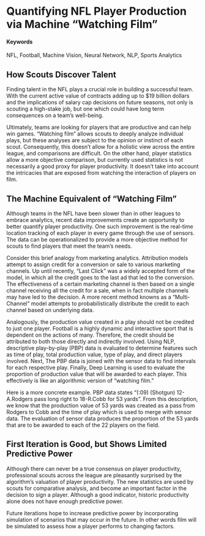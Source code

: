 # Quantifying NFL Player Production via Machine "Watching Film" {#nfl-quantify-productivity}

#### Keywords

NFL, Football, Machine Vision, Neural Network, NLP, Sports Analytics

## How Scouts Discover Talent

Finding talent in the NFL plays a crucial role in building a successful team. With the current active value of contracts adding up to $19 billion dollars and the implications of salary cap decisions on future seasons, not only is scouting a high-stake job, but one which could have long term consequences on a team's well-being.

Ultimately, teams are looking for players that are productive and can help win games. "Watching film" allows scouts to deeply analyze individual plays, but these analyses are subject to the opinion or instinct of each scout. Consequently, this doesn't allow for a holistic view across the entire league, and comparisons are difficult. On the other hand, player statistics allow a more objective comparison, but currently used statistics is not necessarily a good proxy for player productivity. It doesn't take into account the intricacies that are exposed from watching the interaction of players on film.

## The Machine Equivalent of "Watching Film"

Although teams in the NFL have been slower than in other leagues to embrace analytics, recent data improvements create an opportunity to better quantify player productivity. One such improvement is the real-time location tracking of each player in every game through the use of sensors. The data can be operationalized to provide a more objective method for scouts to find players that meet the team's needs.

Consider this brief analogy from marketing analytics. Attribution models attempt to assign credit for a conversion or sale to various marketing channels. Up until recently, "Last Click" was a widely accepted form of the model, in which all the credit goes to the last ad that led to the conversion. The effectiveness of a certain marketing channel is then based on a single channel receiving all the credit for a sale, when in fact multiple channels may have led to the decision. A more recent method knowns as a "Multi-Channel" model attempts to probabilistically distribute the credit to each channel based on underlying data.

Analogously, the production value created in a play should not be credited to just one player. Football is a highly dynamic and interactive sport that is dependent on the actions of many. Therefore, the credit should be attributed to both those directly and indirectly involved. Using NLP, descriptive play-by-play (PBP) data is evaluated to determine features such as time of play, total production value, type of play, and direct players involved. Next, The PBP data is joined with the sensor data to find intervals for each respective play. Finally, Deep Learning is used to evaluate the proportion of production value that will be awarded to each player. This effectively is like an algorithmic version of "watching film."

Here is a more concrete example. PBP data states "(:09) (Shotgun) 12-A.Rodgers pass long right to 18-R.Cobb for 53 yards". From this description, we know that the production value of 53 yards was created as a pass from Rodgers to Cobb and the time of play which is used to merge with sensor data. The evaluation of sensor data produces the proportion of the 53 yards that are to be awarded to each of the 22 players on the field.

## First Iteration is Good, but Shows Limited Predictive Power

Although there can never be a true consensus on player productivity, professional scouts across the league are pleasantly surprised by the algorithm's valuation of player productivity. The new statistics are used by scouts for comparative analysis, and become an important factor in the decision to sign a player. Although a good indicator, historic productivity alone does not have enough predictive power.

Future iterations hope to increase predictive power by incorporating simulation of scenarios that may occur in the future. In other words film will be simulated to assess how a player performs to changing factors.
